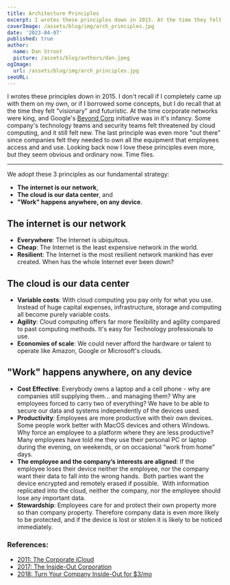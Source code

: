 ```yaml
---
title: Architecture Principles
excerpt: I wrotes these principles down in 2015. At the time they felt "visionary". Looking back now I love these principles even more, but they seem obvious and ordinary now.
coverImage: /assets/blog/img/arch_principles.jpg
date: '2023-04-07'
published: true
author:
  name: Dan Stroot
  picture: /assets/blog/authors/dan.jpeg
ogImage:
  url: /assets/blog/img/arch_principles.jpg
seoURL: 
---
```


I wrotes these principles down in 2015. I don't recall if I completely came up with them on my own, or if I borrowed some concepts, but I do recall that at the time they felt "visionary" and futuristic. At the time corporate networks were king, and Google's [Beyond Corp](https://cloud.google.com/beyondcorp) initiative was in it's infancy. Some company's technology teams and security teams felt threatened by cloud computing, and it still felt new. The last principle was even more "out there" since companies felt they needed to own all the equipment that employees access and and use. Looking back now I love these principles even more, but they seem obvious and ordinary now. Time flies.

---

We adopt these 3 principles as our fundamental strategy: 

* **The internet is our network**, 
* **The cloud is our data center**, and 
* **"Work" happens anywhere, on any device**.

## The internet is our network

* **Everywhere**: The Internet is ubiquitous.
* **Cheap**: The Internet is the least expensive network in the world.
* **Resilient**: The Internet is the most resilient network mankind has ever created.  When has the whole Internet ever been down?

## The cloud is our data center

* **Variable costs**: With cloud computing you pay only for what you use.  Instead of huge capital expenses, infrastructure, storage and computing all become purely variable costs.
* **Agility**: Cloud computing  offers far more flexibility and agility compared to past computing methods.  It's easy for Technology professionals to use.
* **Economies of scale**:  We could never afford the hardware or talent to operate like Amazon, Google or Microsoft's clouds.

## "Work" happens anywhere, on any device

* **Cost Effective**: Everybody owns a laptop and a cell phone - why are companies still supplying them... and managing them?  Why are employees forced to carry two of everything? We have to be able to secure our data and systems independently of the devices used.
* **Productivity**: Employees are more productive with their own devices.  Some people work better with MacOS devices and others Windows. Why force an employee to a platform where they are less productive? Many employees have told me they use their personal PC or laptop during the evening, on weekends, or on occasional “work from home” days.
* **The employee and the company’s interests are aligned**: If the employee loses their device neither the employee, nor the company want their data to fall into the wrong hands.  Both parties want the device encrypted and remotely erased if possible.  With information replicated into the cloud, neither the company, nor the employee should lose any important data.  
* **Stewardship**: Employees care for and protect their own property more so than company property. Therefore company data is even more likely to be protected, and if the device is lost or stolen it is likely to be noticed immediately.  


### References:

* [2011: The Corporate iCloud](/posts/2011-06-10-corporate-icloud)
* [2017: The Inside-Out Corporation](/posts/2017-04-7-the-inside-out-corporation)
* [2018: Turn Your Company Inside-Out for $3/mo](/posts/2018-01-18-turn-your-company-inside-out)